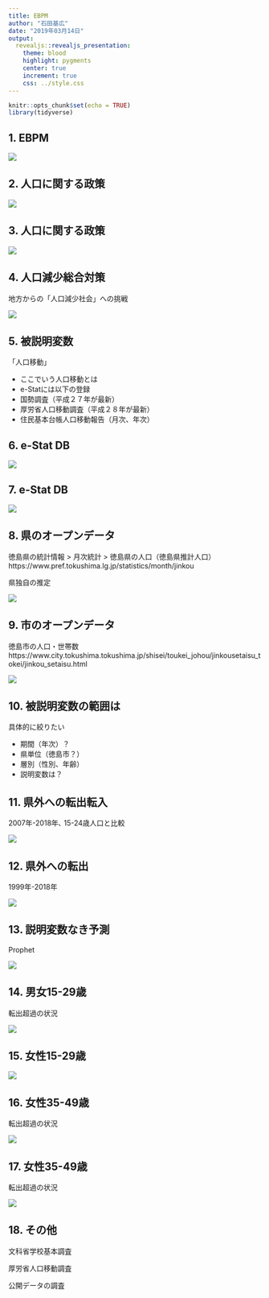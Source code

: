 ```yaml
---
title: EBPM
author: "石田基広"
date: "2019年03月14日"
output:
  revealjs::revealjs_presentation:
    theme: blood
    highlight: pygments
    center: true
    increment: true
    css: ../style.css
---
```


```r
knitr::opts_chunk$set(echo = TRUE)
library(tidyverse)
```


## 1. EBPM {#ebpm}

![](images/CEP.png)


## 2. 人口に関する政策{#policy1}

![](images/tokushima_news.png)

## 3. 人口に関する政策{#policy2}

![](images/tokushima_news2.png)


## 4. 人口減少総合対策{#policy3}

地方からの「人口減少社会」への挑戦

![](images/tokushima_news3.png)

## 5. 被説明変数{#a1}

「人口移動」

- ここでいう人口移動とは
- e-Statには以下の登録
 - 国勢調査（平成２７年が最新）
 - 厚労省人口移動調査（平成２８年が最新）
 - 住民基本台帳人口移動報告（月次、年次）

## 6. e-Stat DB{#a2}

![](images/estat2.png)


## 7. e-Stat DB{#a3}

![](images/estat3.png)

## 8. 県のオープンデータ{#a4}

徳島県の統計情報 > 月次統計 > 徳島県の人口（徳島県推計人口）
https://www.pref.tokushima.lg.jp/statistics/month/jinkou

県独自の推定

![](images/ken.png)



## 9. 市のオープンデータ{#a5}

徳島市の人口・世帯数
https://www.city.tokushima.tokushima.jp/shisei/toukei_johou/jinkousetaisu_tokei/jinkou_setaisu.html



![](images/city.png)



## 10. 被説明変数の範囲は{#a6}

具体的に絞りたい

 - 期間（年次）？
 - 県単位（徳島市？）
 - 層別（性別、年齢）
 - 説明変数は？


## 11. 県外への転出転入{#a7}

2007年-2018年､ 15-24歳人口と比較

![](images/pop2.png)

## 12. 県外への転出{#a8}

1999年-2018年

![](images/kengai.png)

## 13. 説明変数なき予測{#a9}

Prophet

![](images/prophet.png)


## 14. 男女15-29歳{#a10}

転出超過の状況

![](images/age15-24.png)

## 15. 女性15-29歳{#female15-29}

![](images/female15-24.png)


## 16. 女性35-49歳{#female35-49}

転出超過の状況

![](images/female35-49.png)

## 17. 女性35-49歳{#female35-49-2}

転出超過の状況

![](images/age35-49.png)


## 18. その他

文科省学校基本調査

厚労省人口移動調査



公開データの調査
